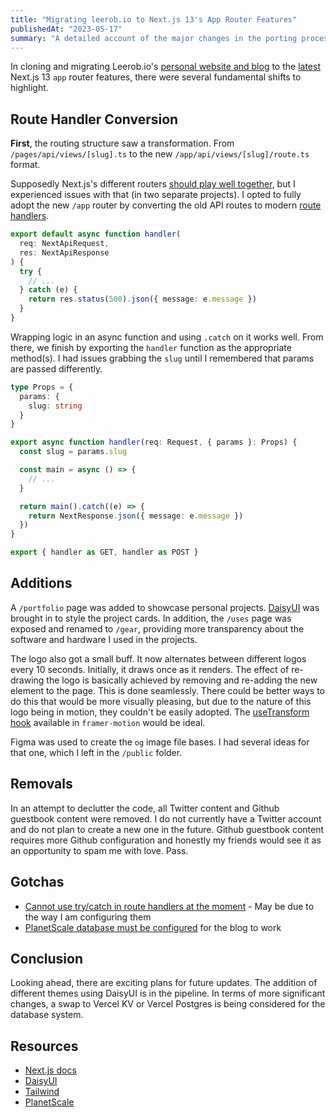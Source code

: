 ```yaml
---
title: "Migrating leerob.io to Next.js 13's App Router Features"
publishedAt: "2023-05-17"
summary: "A detailed account of the major changes in the porting process of Leerob.io blog to the newest Next.js 13 `app` router features."
---
```


In cloning and migrating Leerob.io's [personal website and blog](https://leerob.io/blog) to the [latest](https://nextjs.org/blog/next-13-4) Next.js 13 `app` router features, there were several fundamental shifts to highlight.

## Route Handler Conversion

<b>First</b>, the routing structure saw a transformation. From
`/pages/api/views/[slug].ts` to the new `/app/api/views/[slug]/route.ts` format.

Supposedly Next.js's different routers [should play well together](https://nextjs.org/docs/app/building-your-application/upgrading/app-router-migration), but I experienced issues with that (in two separate projects). I opted to fully adopt the new `/app` router by converting the old API routes to modern [route handlers](https://nextjs.org/docs/app/building-your-application/routing/router-handlers).

```ts title="./pages/views/slug.ts"
export default async function handler(
  req: NextApiRequest,
  res: NextApiResponse
) {
  try {
    // ...
  } catch (e) {
    return res.status(500).json({ message: e.message })
  }
}
```

Wrapping logic in an async function and using `.catch` on it works well. From there, we finish by exporting the `handler` function as the appropriate method(s). I had issues grabbing the `slug` until I remembered that params are passed differently.

```ts {44-46,49} title="./app/api/views/[slug]/route.ts"
type Props = {
  params: {
    slug: string
  }
}

export async function handler(req: Request, { params }: Props) {
  const slug = params.slug

  const main = async () => {
    // ...
  }

  return main().catch((e) => {
    return NextResponse.json({ message: e.message })
  })
}

export { handler as GET, handler as POST }
```

## Additions

A `/portfolio` page was added to showcase personal projects. [DaisyUI](https://daisyui.com/components/) was brought in to style the project cards. In addition, the `/uses` page was exposed and renamed to `/gear`, providing more transparency about the software and hardware I used in the projects.

The logo also got a small buff. It now alternates between different logos every 10 seconds. Initially, it draws once as it renders. The effect of re-drawing the logo is basically achieved by removing and re-adding the new element to the page. This is done seamlessly. There could be better ways to do this that would be more visually pleasing, but due to the nature of this logo being in motion, they couldn't be easily adopted. The [useTransform hook](https://www.framer.com/motion/use-transform/) available in `framer-motion` would be ideal.

Figma was used to create the `og` image file bases. I had several ideas for that one, which I left in the `/public` folder.

## Removals

In an attempt to declutter the code, all Twitter content and Github guestbook content were removed. I do not currently have a Twitter account and do not plan to create a new one in the future. Github guestbook content requires more Github configuration and honestly my friends would see it as an opportunity to spam me with love. Pass.

## Gotchas

- [Cannot use try/catch in route handlers at the moment](https://github.com/vercel/next.js/issues/46737#issuecomment-1506467898) - May be due to the way I am configuring them
- [PlanetScale database must be configured](https://github.com/leerob/leerob.io/issues/601#issuecomment-1545432668) for the blog to work

## Conclusion

Looking ahead, there are exciting plans for future updates. The addition of different themes using DaisyUI is in the pipeline. In terms of more significant changes, a swap to Vercel KV or Vercel Postgres is being considered for the database system.

## Resources

- [Next.js docs](https://nextjs.org/docs)
- [DaisyUI](https://daisyui.com/components/)
- [Tailwind](https://tailwindcss.com/)
- [PlanetScale](https://planetscale.com/)
